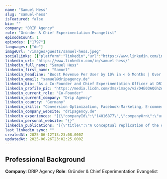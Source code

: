 ```yaml
---
name: "Samuel Hess"
slug: "samuel-hess"
isFeatured: false
bio: ""
company: "DRIP Agency"
role: "Gründer & Chief Experimentation Evangelist"
episodeCount: 1
episodes: ["1797"]
languages: ["de"]
imageUrl: "/images/guests/samuel-hess.jpeg"
socialLinks: [{"platform":"linkedin","url":"https://www.linkedin.com/in/samuel-hess/"}]
linkedin_url: "https://www.linkedin.com/in/samuel-hess/"
linkedin_full_name: "Samuel Hess"
linkedin_first_name: "Samuel"
linkedin_headline: "Boost Revenue Per User by 10% in < 6 Months | Over $248M added with A/B-Tests for HelloFresh, SNOCKS, and 150+ other DTC brands"
linkedin_email: "samuel@dripagency.de"
linkedin_bio: "As a Co-Founder and Chief Experimentation Officer at DRIP, I'm responsible for conducting tests in online stores and on myself.\n\nI firmly believe that one must make mistakes to improve and that there's always room for growth. I live and work by this motto:\n\n#LessEgoMoreData\n\nThis means - making mistakes, owning up to them, and then learning from the data to do better next time.\n\nOver the past 6 years, we've grown DRIP from a 2-person show into one of the largest A/B-testing players in the DACH region.\n\nWe've conducted over 2,500 on-site A/B tests for brands (like HelloFresh, SNOCKS, Giesswein, etc.) and generated more than $250 million in additional revenue."
linkedin_profile_pic: "https://media.licdn.com/dms/image/v2/D4E03AQGh2dLiOeoKdw/profile-displayphoto-shrink_800_800/B4EZdb0tlQG4Ac-/0/1749592234750?e=1756339200&v=beta&t=7kC2_Gl_Tu1YwD_nidhW2UlDtiF7YX_RW1kpz1fyrhE"
linkedin_current_role: "Co-Founder"
linkedin_current_company: "Drip Agency"
linkedin_country: "Germany"
linkedin_skills: "Conversion Optimization, Facebook-Marketing, E-commerce, Conversion Rate, Analytics"
linkedin_company_website: "dripagency.de"
linkedin_experiences: "[{\"companyId\":\"14016877\",\"companyUrn\":\"urn:li:fsd company:14016877\",\"companyLink1\":\"https://www.linkedin.com/company/14016877/\",\"logo\":\"https://media.licdn.com/dms/image/v2/D4E0BAQHqf2On5EQnag/company-logo 200 200/company-logo 200 200/0/1730544103107/dripagency logo e 1756339200&v beta&t qPKMnjRjSSwdyISicIrK1MKSQq7bZAzOecG39fawKQA\",\"title\":\"Co-Founder\",\"subtitle\":\"DRIP Agency   Full-time\",\"caption\":\"Dec 2018 - Present   6 yrs 7 mos\",\"breakdown\":false,\"subComponents\":[{\"description\":[]}]}]"
linkedin_personal_website: "{}"
linkedin_publications: "[{\"title\":\"A Conceptual replication of the differential price framing effect in the field\",\"subtitle\":\"Marketing Letters   Jul 12, 2023\",\"breakdown\":false,\"subComponents\":[{\"description\":[{\"type\":\"textComponent\",\"text\":\"Across a series of 10 laboratory and online studies, Allard, Hardisty, and Griffin (2019) demonstrated an increased preference for premium, higher-priced products over standard products when consumers were presented with the additional cost of the higher-priced option (i.e., differential price framing; e.g.,  for  20 more ) rather than with its total price (i.e., inclusive price framing; e.g.,  for  60 total ); a phenomenon referred to as the differential price framing effect. In this paper, we conceptually replicate this effect in a field experiment that focuses on the application of a differential price framing strategy to a specific product format; namely, multipacks of identical products. Consistent with the differential price framing effect, the present study shows based on 45,626 add-to-cart events and 30,426 completed product purchases on an online retailer s website that the choice shares of higher-priced options increase when a differential price framing strategy is used. However, compared to non-consequential add-to-cart activities, this bias is considerably less pronounced in actual purchase patterns.\"}]}]},{\"title\":\"10 beste Shopify Shop Apps\",\"subtitle\":\"SNOCKSULTING Podcast   Jan 6, 2021\",\"breakdown\":false,\"subComponents\":[{\"description\":[{\"type\":\"textComponent\",\"text\":\"Ihr habt es Euch gewünscht: Samu ist in dieser Folge erneut dabei und stellt Euch zusammen mit Johannes die nützlichsten und wichtigsten Shopify Apps vor. Apps in Shopify ermöglichen beispielsweise die Anbindung externer Dienstleister an Euren Shopify Shop. So wird Eure Arbeit leichter und effizienter. Ein Muss für jeden Shopify Seller \\n\\nEine Bitte: Wenn Dir diese Folge gefallen hat, würden wir uns freuen, wenn Du uns eine Bewertung hinterlassen würdest. Dadurch hilfst Du uns, den Podcast immer weiter zu verbessern und Dir die Folgen zu liefern, die Du Dir wünschst. Vielen Dank für die Unterstützung  Podcast bewerten: https://apple.co/2x5JxkX\"}]}]}]"
last_linkedin_sync: ""
createdAt: 2025-06-12T13:23:08.000Z
updatedAt: 2025-06-26T23:02:25.000Z
---
```


## Professional Background

**Company**: DRIP Agency
**Role**: Gründer & Chief Experimentation Evangelist
